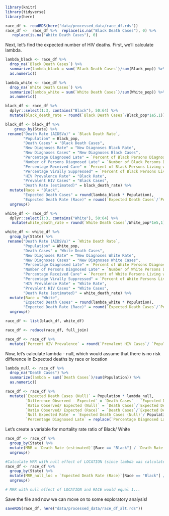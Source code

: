 ```r
library(knitr)
library(tidyverse)
library(here)
```

```r
race_df <- readRDS(here("data/processed_data/race_df.rds"))
race_df <-  race_df %>%  replace(is.na("Black Death Cases"), 0) %>% 
   replace(is.na("White Death Cases"), 0) 
```

Next, let's find the expected number of HIV deaths. First, we'll calculate lambda. 
```r
lambda_black <- race_df %>%
  drop_na(`Black Death Cases`) %>% 
  summarize(lambda_black = sum(`Black Death Cases`)/sum(Black_pop)) %>%
  as.numeric()

lambda_white <- race_df %>%
  drop_na(`White Death Cases`) %>% 
  summarize(lambda_white = sum(`White Death Cases`)/sum(White_pop)) %>%
  as.numeric()
```


```r
black_df <- race_df %>% 
  dplyr::select(1:3, contains("Black"), 50:64) %>% 
  mutate(black_death_rate = round(`Black Death Cases`/Black_pop*1e5,1))

black_df <- black_df %>% 
    group_by(State) %>% 
 rename("Death Rate (AIDSVu)" = `Black Death Rate`,
        "Population" = Black_pop,
        "Death Cases" = "Black Death Cases",
        "New Diagnoses Rate" = "New Diagnoses Black Rate",
        "New Diagnoses Cases" = "New Diagnoses Black Cases",
        "Percentage Diagnosed Late" = `Percent of Black Persons Diagnosed Late`,
        "Number of Persons Diagnosed Late" = `Number of Black Persons Diagnosed Late`,
        "Percentage Received Care" = `Percent of Black Persons Living with HIV who Received HIV Care`,
        "Percentage Virally Suppressed" = `Percent of Black Persons Living with HIV who were Virally Suppressed`,
        "HIV Prevalence Rate" = "Black Rate",
        "Prevalent HIV Cases" = "Black Cases",
        "Death Rate (estimated)" = black_death_rate) %>% 
  mutate(Race = "Black",
        "Expected Death Cases" = round(lambda_black * Population),
        "Expected Death Rate (Race)" = round(`Expected Death Cases`/`Population` *1e5,1)) %>% 
  ungroup()

white_df <- race_df %>% 
  dplyr::select(1:3, contains("White"), 50:64) %>% 
   mutate(white_death_rate = round(`White Death Cases`/White_pop*1e5,1))

white_df <- white_df %>% 
  group_by(State) %>% 
 rename("Death Rate (AIDSVu)" = `White Death Rate`,
        "Population" = White_pop,
        "Death Cases" = "White Death Cases",
        "New Diagnoses Rate" = "New Diagnoses White Rate",
        "New Diagnoses Cases" = "New Diagnoses White Cases",
        "Percentage Diagnosed Late" = `Percent of White Persons Diagnosed Late`,
        "Number of Persons Diagnosed Late" = `Number of White Persons Diagnosed Late`,
        "Percentage Received Care" = `Percent of White Persons Living with HIV who Received HIV Care`,
        "Percentage Virally Suppressed" = `Percent of White Persons Living with HIV who were Virally Suppressed`,
        "HIV Prevalence Rate" = "White Rate",
        "Prevalent HIV Cases" = "White Cases",
        "Death Rate (estimated)" = white_death_rate) %>% 
  mutate(Race = "White",
        "Expected Death Cases" = round(lambda_white * Population),
        "Expected Death Rate (Race)" = round(`Expected Death Cases`/`Population` * 1e5, 1)) %>% 
  ungroup()

race_df <- list(black_df, white_df)

race_df <- reduce(race_df, full_join)

race_df <- race_df %>% 
  mutate(`Percent HIV Prevalence` = round(`Prevalent HIV Cases`/ `Population`*100,2))
```

Now, let's calculate lambda - null, which would assume that there is no risk difference in Expected deaths by race or location
```r
lambda_null <- race_df %>%
  drop_na("Death Cases") %>% 
  summarize(lambda = sum(`Death Cases`)/sum(Population)) %>%
  as.numeric()

race_df <- race_df %>% 
  mutate(`Expected Death Cases (Null)` = Population * lambda_null,
         `Difference Observed - Expected` = `Death Cases` - `Expected Death Cases`,
         `Ratio Observed/ Expected (Null)` = `Death Cases`/`Expected Death Cases (Null)`,
         `Ratio Observed/ Expected (Race)` = `Death Cases`/`Expected Death Cases`,
         `Null Expected Rate` = `Expected Death Cases (Null)`/ Population*1e5,
         `Percentage Diagnosed Late` = replace(`Percentage Diagnosed Late`, which(`Percentage Diagnosed Late` < 0), 0))
```

Let's create a variable for mortality rate ratio of Black/ White
```r
race_df <- race_df %>%
  group_by(State) %>%
  mutate(MRR = `Death Rate (estimated)`[Race == "Black"] / `Death Rate (estimated)`[Race == "White"]) %>%
  ungroup()

#Calculate MRR with null effect of LOCATION (since lambda was calculated using sum cases and population for each race)
race_df <- race_df %>%
  group_by(State) %>% 
  mutate(MRR_null_loc = `Expected Death Rate (Race)`[Race == "Black"] / `Expected Death Rate (Race)`[Race == "White"]) %>%
  ungroup()

# MRR with null effect of LOCATION and RACE would equal 1...
```


Save the file and now we can move on to some exploratory analysis!
```r
saveRDS(race_df, here("data/processed_data/race_df_alt.rds"))
```
